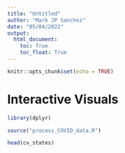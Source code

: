 ```yaml
---
title: "Untitled"
author: "Mark JP Sanchez"
date: "05/04/2022"
output: 
  html_document:
    toc: True
    toc_float: True
---
```


```r
knitr::opts_chunk$set(echo = TRUE)
```

# Interactive Visuals

```r
library(dplyr)

source("process_COVID_data.R")
```

```r
head(cv_states)
```

